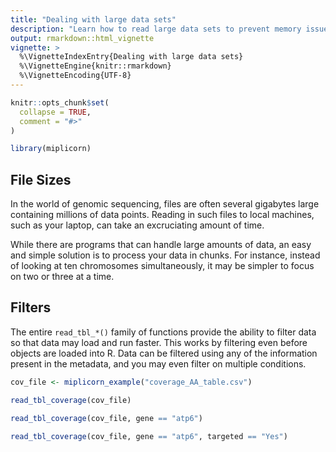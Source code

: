 ```yaml
---
title: "Dealing with large data sets"
description: "Learn how to read large data sets to prevent memory issues."
output: rmarkdown::html_vignette
vignette: >
  %\VignetteIndexEntry{Dealing with large data sets}
  %\VignetteEngine{knitr::rmarkdown}
  %\VignetteEncoding{UTF-8}
---
```


```r
knitr::opts_chunk$set(
  collapse = TRUE,
  comment = "#>"
)

library(miplicorn)
```

## File Sizes
In the world of genomic sequencing, files are often several gigabytes large
containing millions of data points. Reading in such files to local machines,
such as your laptop, can take an excruciating amount of time.

While there are programs that can handle large amounts of data, an easy and
simple solution is to process your data in chunks. For instance, instead of
looking at ten chromosomes simultaneously, it may be simpler to focus on two or
three at a time.

<!-- ### Benchmark -->
<!-- ```{r benchmark} -->
<!-- library(bench) -->
<!-- path = "~/Desktop/Bailey Lab Data/Extended Haplotype Uganda/Tables/" -->

<!-- mark(read_file(paste0(path, "hap1_HAP_reference_AN_table.csv"))) -->
<!-- ``` -->

## Filters
The entire `read_tbl_*()` family of functions provide the ability to filter data
so that data may load and run faster. This works by filtering even before
objects are loaded into R. Data can be filtered using any of the information
present in the metadata, and you may even filter on multiple conditions.

```r
cov_file <- miplicorn_example("coverage_AA_table.csv")

read_tbl_coverage(cov_file)

read_tbl_coverage(cov_file, gene == "atp6")

read_tbl_coverage(cov_file, gene == "atp6", targeted == "Yes")
```
